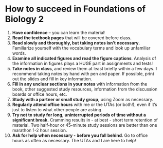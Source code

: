 # How to succeed in Foundations of Biology 2 {#success}


1. **Have confidence** – you can learn the material!  
1. **Read the textbook pages** that will be covered before class. 
1. **Read slowly and thoroughly, but taking notes isn't necessary**. Familiarize yourself with the vocabulary terms and look up unfamiliar words.
1. **Examine all indicated figures and read the figure captions**.  Analysis of the information in figures plays a HUGE part in assignments and tests!
1. **Take notes in class**, and review them at least briefly within a few days.  I recommend taking notes by hand with pen and paper. If possible, print out the slides and fill in key information.
1. **Fill in any unclear sections in your notes** with information from the book, other suggested study resources, information from the discussion boards or office hours, etc.
1. **Study with a partner or small study group**, using Zoom as necessary.
1. **Regularly attend office hours** with me or the UTAs (or both!), even if it's just to listen to what other people are asking.
1. **Try not to study for long, uninterrupted periods of time without a significant break.**  Cramming results in - at best - short term retention of material.  Two half-hour or 45-minute study sessions are better than one marathon 1-2 hour session.
1. **Ask for help when necessary - before you fall behind**. Go to office hours as often as necessary.  The UTAs and I are here to help!